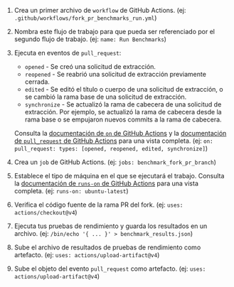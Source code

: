 
<PullRequestsForkRunCode />

1. Crea un primer archivo de `workflow` de GitHub Actions.
   (ej: `.github/workflows/fork_pr_benchmarks_run.yml`)
2. Nombra este flujo de trabajo para que pueda ser referenciado por el segundo flujo de trabajo.
   (ej: `name: Run Benchmarks`)
3. Ejecuta en eventos de `pull_request`:
    - `opened` - Se creó una solicitud de extracción.
    - `reopened` - Se reabrió una solicitud de extracción previamente cerrada.
    - `edited` - Se editó el título o cuerpo de una solicitud de extracción, o se cambió la rama base de una solicitud de extracción.
    - `synchronize` - Se actualizó la rama de cabecera de una solicitud de extracción.
      Por ejemplo, se actualizó la rama de cabecera desde la rama base o se empujaron nuevos commits a la rama de cabecera.

   Consulta la [documentación de `on` de GitHub Actions][github actions on]
   y la [documentación de `pull_request` de GitHub Actions][github action pull_request] para una vista completa.
   (ej: `on: pull_request: types: [opened, reopened, edited, synchronize]`)
4. Crea un `job` de GitHub Actions.
   (ej: `jobs: benchmark_fork_pr_branch`)
5. Establece el tipo de máquina en el que se ejecutará el trabajo.
   Consulta la [documentación de `runs-on` de GitHub Actions][github actions runs-on]
   para una vista completa.
   (ej: `runs-on: ubuntu-latest`)
6. Verifica el código fuente de la rama PR del fork.
   (ej: `uses: actions/checkout@v4`)
7. Ejecuta tus pruebas de rendimiento y guarda los resultados en un archivo.
   (ej: `/bin/echo '{ ... }' > benchmark_results.json`)
8. Sube el archivo de resultados de pruebas de rendimiento como artefacto.
   (ej: `uses: actions/upload-artifact@v4`)
9. Sube el objeto del evento `pull_request` como artefacto.
  (ej: `uses: actions/upload-artifact@v4`)

[github actions on]: https://docs.github.com/en/actions/using-workflows/workflow-syntax-for-github-actions#on
[github action pull_request]: https://docs.github.com/en/webhooks/webhook-events-and-payloads#pull_request
[github actions runs-on]: https://docs.github.com/en/actions/using-workflows/workflow-syntax-for-github-actions#jobsjob_idruns-on